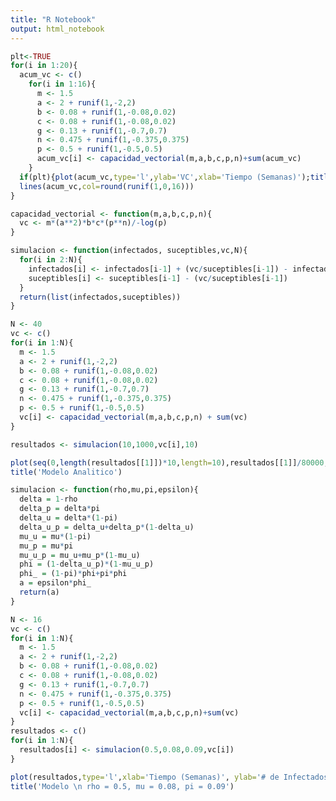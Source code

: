---
title: "R Notebook"
output: html_notebook
---


```{r}
plt<-TRUE
for(i in 1:20){
  acum_vc <- c()
    for(i in 1:16){
      m <- 1.5
      a <- 2 + runif(1,-2,2)
      b <- 0.08 + runif(1,-0.08,0.02)
      c <- 0.08 + runif(1,-0.08,0.02)
      g <- 0.13 + runif(1,-0.7,0.7)
      n <- 0.475 + runif(1,-0.375,0.375)
      p <- 0.5 + runif(1,-0.5,0.5)
      acum_vc[i] <- capacidad_vectorial(m,a,b,c,p,n)+sum(acum_vc)
    }
  if(plt){plot(acum_vc,type='l',ylab='VC',xlab='Tiempo (Semanas)');title('CAPACIDAD VECTORIAL ACUMULATIVA');plt<-FALSE}
  lines(acum_vc,col=round(runif(1,0,16)))
}
```





```{r}
capacidad_vectorial <- function(m,a,b,c,p,n){
  vc <- m*(a**2)*b*c*(p**n)/-log(p)
}
```

```{r}
simulacion <- function(infectados, suceptibles,vc,N){
  for(i in 2:N){
    infectados[i] <- infectados[i-1] + (vc/suceptibles[i-1]) - infectados[i-1]*0.2 
    suceptibles[i] <- suceptibles[i-1] - (vc/suceptibles[i-1])
  } 
  return(list(infectados,suceptibles))
}

N <- 40
vc <- c()
for(i in 1:N){
  m <- 1.5
  a <- 2 + runif(1,-2,2)
  b <- 0.08 + runif(1,-0.08,0.02)
  c <- 0.08 + runif(1,-0.08,0.02)
  g <- 0.13 + runif(1,-0.7,0.7)
  n <- 0.475 + runif(1,-0.375,0.375)
  p <- 0.5 + runif(1,-0.5,0.5)
  vc[i] <- capacidad_vectorial(m,a,b,c,p,n) + sum(vc)
}

resultados <- simulacion(10,1000,vc[i],10)

plot(seq(0,length(resultados[[1]])*10,length=10),resultados[[1]]/80000,type='l', xlab='Tiempo', ylab='Infectados', col='orange',lwd = 3)
title('Modelo Analitico')
```

```{r}
simulacion <- function(rho,mu,pi,epsilon){
  delta = 1-rho
  delta_p = delta*pi
  delta_u = delta*(1-pi)
  delta_u_p = delta_u+delta_p*(1-delta_u)
  mu_u = mu*(1-pi)
  mu_p = mu*pi
  mu_u_p = mu_u+mu_p*(1-mu_u)
  phi = (1-delta_u_p)*(1-mu_u_p)
  phi_ = (1-pi)*phi+pi*phi
  a = epsilon*phi_
  return(a)
}

N <- 16
vc <- c()
for(i in 1:N){
  m <- 1.5
  a <- 2 + runif(1,-2,2)
  b <- 0.08 + runif(1,-0.08,0.02)
  c <- 0.08 + runif(1,-0.08,0.02)
  g <- 0.13 + runif(1,-0.7,0.7)
  n <- 0.475 + runif(1,-0.375,0.375)
  p <- 0.5 + runif(1,-0.5,0.5)
  vc[i] <- capacidad_vectorial(m,a,b,c,p,n)+sum(vc)
}
resultados <- c()
for(i in 1:N){
  resultados[i] <- simulacion(0.5,0.08,0.09,vc[i])
}

plot(resultados,type='l',xlab='Tiempo (Semanas)', ylab='# de Infectados')
title('Modelo \n rho = 0.5, mu = 0.08, pi = 0.09')
```